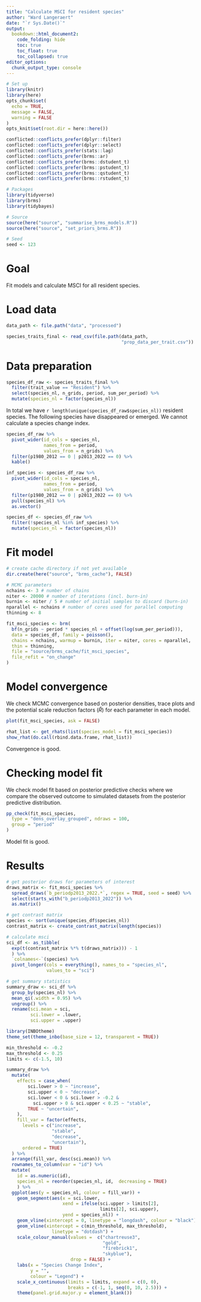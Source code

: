 ```yaml
---
title: "Calculate MSCI for resident species"
author: "Ward Langeraert"
date: "`r Sys.Date()`"
output:
  bookdown::html_document2:
    code_folding: hide
    toc: true
    toc_float: true
    toc_collapsed: true
editor_options:
  chunk_output_type: console
---
```


```r
# Set up
library(knitr)
library(here)
opts_chunk$set(
  echo = TRUE,
  message = FALSE,
  warning = FALSE
)
opts_knit$set(root.dir = here::here())

conflicted::conflicts_prefer(dplyr::filter)
conflicted::conflicts_prefer(dplyr::select)
conflicted::conflicts_prefer(stats::lag)
conflicted::conflicts_prefer(brms::ar)
conflicted::conflicts_prefer(brms::dstudent_t)
conflicted::conflicts_prefer(brms::pstudent_t)
conflicted::conflicts_prefer(brms::qstudent_t)
conflicted::conflicts_prefer(brms::rstudent_t)

# Packages
library(tidyverse)
library(brms)
library(tidybayes)

# Source
source(here("source", "summarise_brms_models.R"))
source(here("source", "set_priors_brms.R"))

# Seed
seed <- 123
```

# Goal

Fit models and calculate MSCI for all resident species.

# Load data

```r
data_path <- file.path("data", "processed")

species_traits_final <- read_csv(file.path(data_path,
                                           "prop_data_per_trait.csv"))
```

# Data preparation

```r
species_df_raw <- species_traits_final %>%
  filter(trait_value == "Resident") %>%
  select(species_nl, n_grids, period, sum_per_period) %>%
  mutate(species_nl = factor(species_nl))
```

In total we have `r length(unique(species_df_raw$species_nl))` resident species.
The following species have disappeared or emerged.
We cannot calculate a species change index.

```r
species_df_raw %>%
  pivot_wider(id_cols = species_nl,
              names_from = period,
              values_from = n_grids) %>%
  filter(p1980_2012 == 0 | p2013_2022 == 0) %>%
  kable()
```

```r
inf_species <- species_df_raw %>%
  pivot_wider(id_cols = species_nl,
              names_from = period,
              values_from = n_grids) %>%
  filter(p1980_2012 == 0 | p2013_2022 == 0) %>%
  pull(species_nl) %>%
  as.vector()

species_df <- species_df_raw %>%
  filter(!species_nl %in% inf_species) %>%
  mutate(species_nl = factor(species_nl))
```


# Fit model

```r
# create cache directory if not yet available
dir.create(here("source", "brms_cache"), FALSE)
```

```r
# MCMC parameters
nchains <- 3 # number of chains
niter <- 20000 # number of iterations (incl. burn-in)
burnin <- niter / 5 # number of initial samples to discard (burn-in)
nparallel <- nchains # number of cores used for parallel computing
thinning <- 8
```

```r
fit_msci_species <- brm(
  bf(n_grids ~ period * species_nl + offset(log(sum_per_period))),
  data = species_df, family = poisson(),
  chains = nchains, warmup = burnin, iter = niter, cores = nparallel,
  thin = thinning,
  file = "source/brms_cache/fit_msci_species",
  file_refit = "on_change"
)
```


# Model convergence

We check MCMC convergence based on posterior densities, trace plots and the potential scale reduction factors ($\hat{R}$) for each parameter in each model.

```r
plot(fit_msci_species, ask = FALSE)
```

```r
rhat_list <- get_rhats(list(species_model = fit_msci_species))
show_rhat(do.call(rbind.data.frame, rhat_list))
```

Convergence is good.

# Checking model fit

We check model fit based on posterior predictive checks where we compare the observed outcome to simulated datasets from the posterior predictive distribution.

```r
pp_check(fit_msci_species,
  type = "dens_overlay_grouped", ndraws = 100,
  group = "period"
)
```

Model fit is good.


# Results

```r
# get posterior draws for parameters of interest
draws_matrix <- fit_msci_species %>%
  spread_draws(`b_periodp2013_2022.*`, regex = TRUE, seed = seed) %>%
  select(starts_with("b_periodp2013_2022")) %>%
  as.matrix()

# get contrast matrix
species <- sort(unique(species_df$species_nl))
contrast_matrix <- create_contrast_matrix(length(species))

# calculate msci
sci_df <- as_tibble(
  exp(t(contrast_matrix %*% t(draws_matrix))) - 1
  ) %>%
  `colnames<-`(species) %>%
  pivot_longer(cols = everything(), names_to = "species_nl",
               values_to = "sci")

# get summary statistics
summary_draw <- sci_df %>%
  group_by(species_nl) %>%
  mean_qi(.width = 0.95) %>%
  ungroup() %>%
  rename(sci.mean = sci,
         sci.lower = .lower,
         sci.upper = .upper)
```

```r
library(INBOtheme)
theme_set(theme_inbo(base_size = 12, transparent = TRUE))

min_threshold <- -0.2
max_threshold <- 0.25
limits <- c(-1.5, 10)

summary_draw %>%
  mutate(
    effects = case_when(
        sci.lower > 0 ~ "increase",
        sci.upper < 0 ~ "decrease",
        sci.lower < 0 & sci.lower > -0.2 &
          sci.upper > 0 & sci.upper < 0.25 ~ "stable",
        TRUE ~ "uncertain",
    ),
    fill_var = factor(effects,
      levels = c("increase",
                 "stable",
                 "decrease",
                 "uncertain"),
      ordered = TRUE)
  ) %>%
  arrange(fill_var, desc(sci.mean)) %>%
  rownames_to_column(var = "id") %>%
  mutate(
    id = as.numeric(id),
    species_nl = reorder(species_nl, id,  decreasing = TRUE)
    ) %>%
  ggplot(aes(y = species_nl, colour = fill_var)) +
    geom_segment(aes(x = sci.lower,
                     xend = ifelse(sci.upper > limits[2],
                                   limits[2], sci.upper),
                     yend = species_nl)) +
    geom_vline(xintercept = 0, linetype = "longdash", colour = "black") +
    geom_vline(xintercept = c(min_threshold, max_threshold),
                 linetype = "dotdash") +
    scale_colour_manual(values =  c("chartreuse3",
                                    "gold",
                                    "firebrick1",
                                    "skyblue"),
                        drop = FALSE) +
    labs(x = "Species Change Index",
         y = "",
         colour = "Legend") +
    scale_x_continuous(limits = limits, expand = c(0, 0),
                       breaks = c(-1, 1, seq(0, 10, 2.5))) +
    theme(panel.grid.major.y = element_blank())
```

